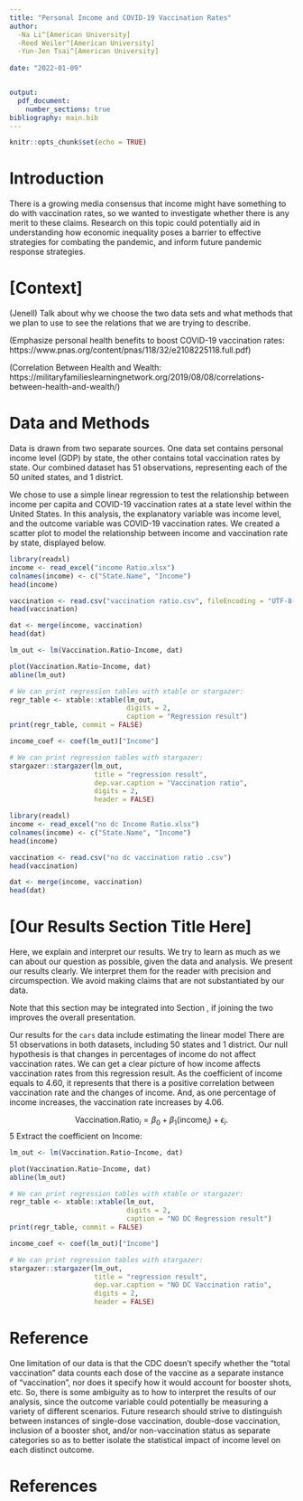 ```yaml
---
title: "Personal Income and COVID-19 Vaccination Rates"
author: 
  -Na Li^[American University]
  -Reed Weiler^[American University]
  -Yun-Jen Tsai^[American University]
  
date: "2022-01-09"


output: 
  pdf_document:
    number_sections: true
bibliography: main.bib
---
```


```r
knitr::opts_chunk$set(echo = TRUE)
```




# Introduction

There is a growing media consensus that income might have something to do with vaccination rates, so we wanted to investigate whether there is any merit to these claims. Research on this topic could potentially aid in understanding how economic inequality poses a barrier to effective strategies for combating the pandemic, and inform future pandemic response strategies. 


# [Context]


(Jenell) Talk about why we choose the two data sets and what methods that we plan to use to see the relations that we are trying to describe. 

(Emphasize personal health benefits to boost COVID-19 vaccination rates: https://www.pnas.org/content/pnas/118/32/e2108225118.full.pdf)


(Correlation Between Health and Wealth: https://militaryfamilieslearningnetwork.org/2019/08/08/correlations-between-health-and-wealth/)

# Data and Methods
\label{section:data}

Data is drawn from two separate sources. One data set contains personal income level (GDP) by state, the other contains total vaccination rates by state. Our combined dataset has 51 observations, representing each of the 50 united states, and 1 district. 

We chose to use a simple linear regression to test the relationship between income per capita and COVID-19 vaccination rates at a state level within the United States. In this analysis, the explanatory variable was income level, and the outcome variable was COVID-19 vaccination rates. We created a scatter plot to model the relationship between income and vaccination rate by state, displayed below.

```r
library(readxl)
income <- read_excel("income Ratio.xlsx")
colnames(income) <- c("State.Name", "Income")
head(income)
```
```r
vaccination <- read.csv("vaccination ratio.csv", fileEncoding = "UTF-8-BOM")
head(vaccination)
```
```r
dat <- merge(income, vaccination)
head(dat)
```

```r
lm_out <- lm(Vaccination.Ratio~Income, dat)
```

```r
plot(Vaccination.Ratio~Income, dat)
abline(lm_out)
```
```r
# We can print regression tables with xtable or stargazer:
regr_table <- xtable::xtable(lm_out,
                             digits = 2,
                             caption = "Regression result")
print(regr_table, commit = FALSE)
```

```r
income_coef <- coef(lm_out)["Income"]
```

```r
# We can print regression tables with stargazer:
stargazer::stargazer(lm_out, 
                     title = "regression result",
                     dep.var.caption = "Vaccination ratio",
                     digits = 2,
                     header = FALSE)
```


```r
library(readxl)
income <- read_excel("no dc Income Ratio.xlsx")
colnames(income) <- c("State.Name", "Income")
head(income)
```
```r
vaccination <- read.csv("no dc vaccination ratio .csv")
head(vaccination)
```
```r
dat <- merge(income, vaccination)
head(dat)
```

# [Our Results Section Title Here]

Here, we explain and interpret our results. We try to learn as much as we can about our question as possible, given the data and analysis. We present our results clearly. We interpret them for the reader with precision and circumspection. We avoid making claims that are not substantiated by our data.

Note that this section may be integrated into Section \ref{section:data}, if joining the two improves the overall presentation.

Our results for the `cars` data include estimating the linear model 
There are 51 observations in both datasets, including 50 states and 1 district. 
Our null hypothesis is that changes in percentages of income do not affect vaccination rates. 
We can get a clear picture of how income affects vaccination rates from this regression result. As the coefficient of income equals to 4.60, it represents that there is a positive correlation between vaccination rate and the changes of income. And, as one percentage of income increases, the vaccination rate increases by 4.06.  


$$\text{Vaccination.Ratio}_i = \beta_0 + \beta_1 (\text{income}_i) + \epsilon_i.$$
5 Extract the coefficient on Income:

```r
lm_out <- lm(Vaccination.Ratio~Income, dat)
```

```r
plot(Vaccination.Ratio~Income, dat)
abline(lm_out)
```


```r
# We can print regression tables with xtable or stargazer:
regr_table <- xtable::xtable(lm_out,
                             digits = 2,
                             caption = "NO DC Regression result")
print(regr_table, commit = FALSE)
```

```r
income_coef <- coef(lm_out)["Income"]
```

```r
# We can print regression tables with stargazer:
stargazer::stargazer(lm_out, 
                     title = "regression result",
                     dep.var.caption = "NO DC Vaccination ratio",
                     digits = 2,
                     header = FALSE)
```


# Reference

One limitation of our data is that the CDC doesn’t specify whether the “total vaccination” data counts each dose of the vaccine as a separate instance of “vaccination”, nor does it specify how it would account for booster shots, etc. So, there is some ambiguity as to how to interpret the results of our analysis, since the outcome variable could potentially be measuring a variety of different scenarios. Future research should strive to distinguish between instances of single-dose vaccination, double-dose vaccination, inclusion of a booster shot, and/or non-vaccination status as separate categories so as to better isolate the statistical impact of income level on each distinct outcome. 

# References 






